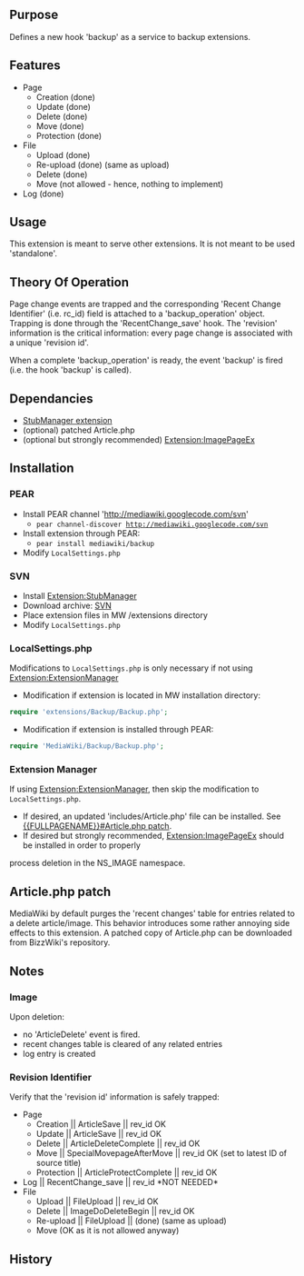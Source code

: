 {{Extension
|name        = Backup
|status      = beta
|type        = hook
|hook1       = RecentChange_save
|hook2       = ArticleSaveComplete
|hook3       = ArticleDeleteComplete
|hook4       = ArticleDelete
|hook5       = SpecialMovepageAfterMove
|hook6       = ArticleProtectComplete
|hook7       = ImagePageEx/ImageDoDeleteBegin
|author      = [[user:jldupont|Jean-Lou Dupont]]
|image       =
|version     = 1.0.0
|update      =
|mediawiki   = 1.10, 1.11
|download    = [http://bizzwiki.googlecode.com/svn/trunk/extensions/Backup/ SVN]
|readme      =
|changelog   = See SVN ($Id: Backup.doc.wikitext 786 2007-09-16 19:34:52Z jeanlou.dupont $)
|description = 
|parameters  =
|rights      =
|example     =
}}
== Purpose ==
Defines a new hook 'backup' as a service to backup extensions.

== Features ==
* Page
** Creation   (done)
** Update     (done)
** Delete     (done)
** Move       (done)
** Protection (done)
* File
** Upload     (done)
** Re-upload  (done) (same as upload)
** Delete     (done)
** Move       (not allowed - hence, nothing to implement)
* Log         (done)

== Usage ==
This extension is meant to serve other extensions. It is not meant to be used 'standalone'.

== Theory Of Operation ==
Page change events are trapped and the corresponding 'Recent Change Identifier' (i.e. rc_id) field is attached
to a 'backup_operation' object. Trapping is done through the 'RecentChange_save' hook.
The 'revision' information is the critical information: every page change is associated with a unique 'revision id'.
 
When a complete 'backup_operation' is ready, the event 'backup' is fired (i.e. the hook 'backup' is called).

== Dependancies ==
* [[Extension:StubManager|StubManager extension]]
* (optional) patched Article.php
* (optional but strongly recommended) [[Extension:ImagePageEx]]

== Installation ==
=== PEAR ===
* Install PEAR channel 'http://mediawiki.googlecode.com/svn'
** <code>pear channel-discover http://mediawiki.googlecode.com/svn</code>
* Install extension through PEAR:
** <code>pear install mediawiki/backup</code>
* Modify <code>LocalSettings.php</code>
=== SVN ===
* Install [[Extension:StubManager]]
* Download archive: [http://mediawiki.googlecode.com/svn/tags/Backup/ SVN]
* Place extension files in MW /extensions directory
* Modify <code>LocalSettings.php</code>
=== LocalSettings.php ===
Modifications to <code>LocalSettings.php</code> is only necessary if not using [[Extension:ExtensionManager]]
* Modification if extension is located in MW installation directory:
<source lang=php>
require 'extensions/Backup/Backup.php';
</source>
* Modification if extension is installed through PEAR:
<source lang=php>
require 'MediaWiki/Backup/Backup.php';
</source>

=== Extension Manager ===
If using [[Extension:ExtensionManager]], then skip the modification to <code>LocalSettings.php</code>.




* If desired, an updated 'includes/Article.php' file can be installed. See [[{{FULLPAGENAME}}#Article.php patch]].
* If desired but strongly recommended, [[Extension:ImagePageEx]] should be installed in order to properly
process deletion in the NS_IMAGE namespace.

== Article.php patch ==
MediaWiki by default purges the 'recent changes' table for entries related to a delete article/image.
This behavior introduces some rather annoying side effects to this extension. A patched copy of Article.php
can be downloaded from BizzWiki's repository.

== Notes ==
=== Image ===
Upon deletion:
* no 'ArticleDelete' event is fired.
* recent changes table is cleared of any related entries
* log entry is created

=== Revision Identifier ===
Verify that the 'revision id' information is safely trapped:
* Page
** Creation   || ArticleSave              || rev_id OK
** Update     || ArticleSave              || rev_id OK
** Delete     || ArticleDeleteComplete    || rev_id OK
** Move       || SpecialMovepageAfterMove || rev_id OK (set to latest ID of source title)
** Protection || ArticleProtectComplete   || rev_id OK
* Log         || RecentChange_save        || rev_id *NOT NEEDED*
* File
** Upload     || FileUpload               || rev_id OK
** Delete     || ImageDoDeleteBegin       || rev_id OK
** Re-upload  || FileUpload               || (done) (same as upload)
** Move       (OK as it is not allowed anyway)

== History ==
